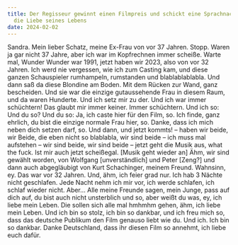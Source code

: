 ```yaml
---
title: Der Regisseur gewinnt einen Filmpreis und schickt eine Sprachnachricht an
  die Liebe seines Lebens
date: 2024-02-02
---
```

Sandra.
Mein lieber Schatz, meine Ex-Frau von vor 37 Jahren. Stopp. Waren ja gar nicht 37 Jahre, aber ich war im Kopfrechnen immer scheiße. Warte mal, Wunder Wunder war 1991, jetzt haben wir 2023, also von vor 32 Jahren. Ich werd nie vergessen, wie ich zum Casting kam, und diese ganzen Schauspieler rumhampeln, rumstanden und blablablablabla. Und dann saß da diese Blondine am Boden. Mit dem Rücken zur Wand, ganz bescheiden. Und sie war die einzige gutaussehende Frau in diesem Raum, und da waren Hunderte. Und ich setz mir zu der. Und ich war immer schüchtern! Das glaubt mir immer keiner. Immer schüchtern. Und ich so: Und du so? Und du so: Ja, ich caste hier für den Film, so. Ich finde, ganz ehrlich, du bist die einzige normale Frau hier, so. Danke, dass ich mich neben dich setzen darf, so. Und dann, und jetzt kommts! – haben wir beide, wir Beide, die eben nicht so blablabla, wir sind beide – ich muss mal aufstehen – wir sind beide, wir sind beide – jetzt geht die Musik aus, what the fuck. Ist mir auch jetzt scheißegal. \[Musik geht wieder an]
Ähm, wir sind gewählt worden, von Wolfgang \[unverständlich] und Peter \[Zeng?] und dann auch abgegläubigt von Kurt Schachinger, meinem Freund. Wahnsinn, ey. Das war vor 32 Jahren. Und, ähm, ich feier grad nur. Ich hab 3 Nächte nicht geschlafen. Jede Nacht nehm ich mir vor, ich werde schlafen, ich schlaf wieder nicht. Aber… Alle meine Freunde sagen, mein Junge, pass auf dich auf, du bist auch nicht unsterblich und so, aber weißt du was, ey, ich liebe mein Leben. Die sollen sich alle mal hmhmhm gehen, ähm, ich liebe mein Leben. Und ich bin so stolz, ich bin so dankbar, und ich freu mich so, dass das deutsche Publikum den Film genauso liebt wie du. Und ich. Ich bin so dankbar. Danke Deutschland, dass ihr diesen Film so annehmt, ich liebe euch dafür.